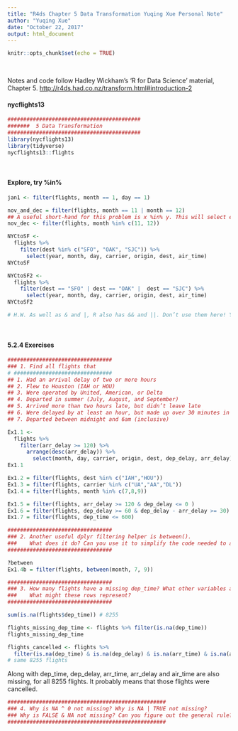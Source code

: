 ```yaml
---
title: "R4ds Chapter 5 Data Transformation Yuqing Xue Personal Note"
author: "Yuqing Xue"
date: "October 22, 2017"
output: html_document
---
```


```r
knitr::opts_chunk$set(echo = TRUE)
```

<br>

Notes and code follow Hadley Wickham's 'R for Data Science' material, Chapter 5. <http://r4ds.had.co.nz/transform.html#introduction-2>

#### nycflights13
```r
##########################################
#######  5 Data Transformation
########################################## 
library(nycflights13)
library(tidyverse)
nycflights13::flights
```

<br>

#### Explore, try %in%
```r

jan1 <- filter(flights, month == 1, day == 1)

nov_and_dec = filter(flights, month == 11 | month == 12)
## A useful short-hand for this problem is x %in% y. This will select every row where x is one of the values in y.
nov_dec <- filter(flights, month %in% c(11, 12))
```

```r

NYCtoSF <-  
  flights %>% 
    filter(dest %in% c("SFO", "OAK", "SJC")) %>%
      select(year, month, day, carrier, origin, dest, air_time)
NYCtoSF

NYCtoSF2 <-  
  flights %>% 
    filter(dest == "SFO" | dest == "OAK" |  dest == "SJC") %>%
      select(year, month, day, carrier, origin, dest, air_time)
NYCtoSF2

# H.W. As well as & and |, R also has && and ||. Don’t use them here! You’ll learn when you should use them in conditional execution.

``` 

<br>

####  5.2.4 Exercises
```r
 
#################################
### 1. Find all flights that
# ###############################
## 1. Had an arrival delay of two or more hours
## 2. Flew to Houston (IAH or HOU)
## 3. Were operated by United, American, or Delta
## 4. Departed in summer (July, August, and September)
## 5. Arrived more than two hours late, but didn’t leave late
## 6. Were delayed by at least an hour, but made up over 30 minutes in flight
## 7. Departed between midnight and 6am (inclusive)

Ex1.1 <- 
  flights %>%
    filter(arr_delay >= 120) %>%
      arrange(desc(arr_delay)) %>%
        select(month, day, carrier, origin, dest, dep_delay, arr_delay)
Ex1.1
```

```r
Ex1.2 = filter(flights, dest %in% c("IAH","HOU"))
Ex1.3 = filter(flights, carrier %in% c("UA","AA","DL"))
Ex1.4 = filter(flights, month %in% c(7,8,9))
```

```r
Ex1.5 = filter(flights, arr_delay >= 120 & dep_delay <= 0 )
Ex1.6 = filter(flights, dep_delay >= 60 & dep_delay - arr_delay >= 30)
Ex1.7 = filter(flights, dep_time <= 600)
```

```r

#################################
### 2. Another useful dplyr filtering helper is between(). 
###    What does it do? Can you use it to simplify the code needed to answer the previous challenges?
#################################

?between
Ex1.4b = filter(flights, between(month, 7, 9))
```


```r
#################################
### 3. How many flights have a missing dep_time? What other variables are missing? 
###    What might these rows represent?
#################################

sum(is.na(flights$dep_time)) # 8255

flights_missing_dep_time <- flights %>% filter(is.na(dep_time))
flights_missing_dep_time 

flights_cancelled <- flights %>% 
  filter(is.na(dep_time) & is.na(dep_delay) & is.na(arr_time) & is.na(arr_delay) & is.na(arr_time))
# same 8255 flights
```

Along with dep_time, dep_delay, arr_time, arr_delay and air_time are also missing, for all 8255 flights. It probably means that those flights were cancelled.

```r

##################################################
### 4. Why is NA ^ 0 not missing? Why is NA | TRUE not missing? 
### Why is FALSE & NA not missing? Can you figure out the general rule? (NA * 0 is a tricky counterexample!)
##################################################

```










